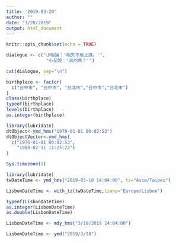 ```yaml
---
title: '2019-03-20'
author: ""
date: "3/20/2019"
output: html_document
---
```


```r
knitr::opts_chunk$set(echo = TRUE)
```

```r
dialogue <- c("小明說：'明天不用上課。'",
               "小花說：'真的嗎？'")

cat(dialogue, sep="\n")
```

```r
birthplace <- factor(
  c("台中市", "台中市", "台北市","台中市","台北市")
)
class(birthplace)
typeof(birthplace)
levels(birthplace)
as.integer(birthplace)
```
```r
library(lubridate)
dtObject<-ymd_hms("1970-01-01 00:02:53") 
dtObjectVector<-ymd_hms(
  c("1970-01-01 00:02:53",
    "1980-02-11 11:25:22")
)
```

```r
Sys.timezone(1)
```

```r
library(lubridate)
twDateTime <- ymd_hms("2019-03-18 14:04:00", tz="Asia/Taipei")
```

```r
LisbonDateTime <- with_tz(twDateTime,tzone="Europe/Lisbon")
```

```r
typeof(LisbonDateTime)
as.integer(LisbonDateTime)
as.double(LisbonDateTime)
```
```r
LisbonDateTime <- mdy_hms("3/18/2019 14:04:00")
```

```r
LisbonDateTime <- ymd("2019/3/18")
```

































